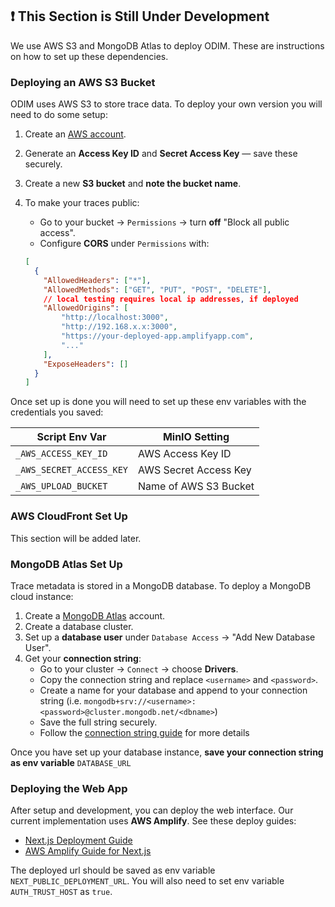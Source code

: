 ## ❗ This Section is Still Under Development

We use AWS S3 and MongoDB Atlas to deploy ODIM. These are instructions on how to set up these dependencies. 

### Deploying an AWS S3 Bucket 

ODIM uses AWS S3 to store trace data. To deploy your own version you will need to do some setup:

1. Create an [AWS account](https://aws.amazon.com/free).
2. Generate an **Access Key ID** and **Secret Access Key** — save these securely.
3. Create a new **S3 bucket** and **note the bucket name**.
4. To make your traces public:
    - Go to your bucket → `Permissions` → turn **off** "Block all public access".
    - Configure **CORS** under `Permissions` with:

    ```json
    [
      {
        "AllowedHeaders": ["*"],
        "AllowedMethods": ["GET", "PUT", "POST", "DELETE"],
        // local testing requires local ip addresses, if deployed
        "AllowedOrigins": [
            "http://localhost:3000", 
            "http://192.168.x.x:3000", 
            "https://your-deployed-app.amplifyapp.com",
            "..."
        ],
        "ExposeHeaders": []
      }
    ]
    ```
Once set up is done you will need to set up these env variables with the credentials you saved:

<table>
  <thead>
    <tr>
      <th>Script Env Var</th>
      <th>MinIO Setting</th>
    </tr>
  </thead>
  <tbody>
    <tr>
      <td><code>_AWS_ACCESS_KEY_ID</code></td>
      <td>AWS Access Key ID</td>
    </tr>
    <tr>
      <td><code>_AWS_SECRET_ACCESS_KEY</code></td>
      <td>AWS Secret Access Key</td>
    </tr>
    <tr>
      <td><code>_AWS_UPLOAD_BUCKET</code></td>
      <td>Name of AWS S3 Bucket</td>
    </tr>
  </tbody>
</table>

### AWS CloudFront Set Up
This section will be added later.

### MongoDB Atlas Set Up

Trace metadata is stored in a MongoDB database. To deploy a MongoDB cloud instance:

1. Create a [MongoDB Atlas](https://www.mongodb.com/products/platform/atlas-database) account.
2. Create a database cluster.
3. Set up a **database user** under `Database Access` → "Add New Database User".
4. Get your **connection string**:
    - Go to your cluster → `Connect` → choose **Drivers**.
    - Copy the connection string and replace `<username>` and `<password>`.
    - Create a name for your database and append to your connection string (i.e. `mongodb+srv://<username>:<password>@cluster.mongodb.net/<dbname>`)
    - Save the full string securely.
    - Follow the [connection string guide](https://www.mongodb.com/resources/products/fundamentals/mongodb-connection-string) for more details

Once you have set up your database instance, **save your connection string as env variable** `DATABASE_URL`

### Deploying the Web App

After setup and development, you can deploy the web interface. Our current implementation uses **AWS Amplify**. See these deploy guides:
- [Next.js Deployment Guide](https://nextjs.org/docs/app/getting-started/deploying)
- [AWS Amplify Guide for Next.js](https://docs.amplify.aws/nextjs/start/quickstart/nextjs-app-router-client-components)

The deployed url should be saved as env variable `NEXT_PUBLIC_DEPLOYMENT_URL`. You will also need to set env variable `AUTH_TRUST_HOST` as `true`.